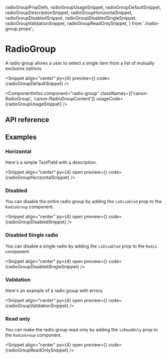   radioGroupPropDefs,
  radioGroupUsageSnippet,
  radioGroupDefaultSnippet,
  radioGroupDescriptionSnippet,
  radioGroupHorizontalSnippet,
  radioGroupDisabledSnippet,
  radioGroupDisabledSingleSnippet,
  radioGroupValidationSnippet,
  radioGroupReadOnlySnippet,
} from './radio-group.props';

# RadioGroup

A radio group allows a user to select a single item from a list of mutually exclusive options.

<Snippet
  align="center"
  py={4}
  preview={<RadioGroupSnippet story="Default" />}
  code={radioGroupDefaultSnippet}
/>

<ComponentInfos
  component="radio-group"
  classNames={['canon-RadioGroup', 'canon-RadioGroupContent']}
  usageCode={radioGroupUsageSnippet}
/>

## API reference

<PropsTable data={radioGroupPropDefs} />

## Examples

### Horizontal

Here's a simple TextField with a description.

<Snippet
  align="center"
  py={4}
  open
  preview={<RadioGroupSnippet story="Horizontal" />}
  code={radioGroupHorizontalSnippet}
/>

### Disabled

You can disable the entire radio group by adding the `isDisabled` prop to the `RadioGroup` component.

<Snippet
  align="center"
  py={4}
  open
  preview={<RadioGroupSnippet story="Disabled" />}
  code={radioGroupDisabledSnippet}
/>

### Disabled Single radio

You can disable a single radio by adding the `isDisabled` prop to the `Radio` component.

<Snippet
  align="center"
  py={4}
  open
  preview={<RadioGroupSnippet story="DisabledSingle" />}
  code={radioGroupDisabledSingleSnippet}
/>

### Validation

Here's an example of a radio group with errors.

<Snippet
  align="center"
  py={4}
  open
  preview={<RadioGroupSnippet story="Validation" />}
  code={radioGroupValidationSnippet}
/>

### Read only

You can make the radio group read only by adding the `isReadOnly` prop to the `RadioGroup` component.

<Snippet
  align="center"
  py={4}
  open
  preview={<RadioGroupSnippet story="ReadOnly" />}
  code={radioGroupReadOnlySnippet}
/>
